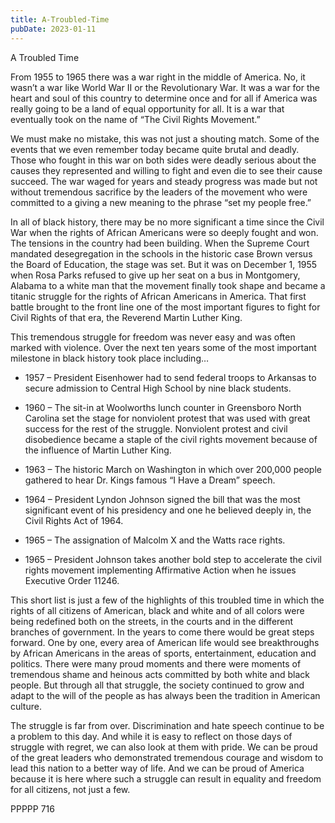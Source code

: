 ```yaml
---
title: A-Troubled-Time
pubDate: 2023-01-11
---
```


A Troubled Time

From 1955 to 1965 there was a war right in the middle of America.  No, it wasn’t a war like World War II or the Revolutionary War.  It was a war for the heart and soul of this country to determine once and for all if America was really going to be a land of equal opportunity for all.   It is a war that eventually took on the name of “The Civil Rights Movement.”

We must make no mistake, this was not just a shouting match.  Some of the events that we even remember today became quite brutal and deadly.  Those who fought in this war on both sides were deadly serious about the causes they represented and willing to fight and even die to see their cause succeed.  The war waged for years and steady progress was made but not without tremendous sacrifice by the leaders of the movement who were committed to a giving a new meaning to the phrase “set my people free.”

In all of black history, there may be no more significant a time since the Civil War when the rights of African Americans were so deeply fought and won.  The tensions in the country had been building.  When the Supreme Court mandated desegregation in the schools in the historic case Brown versus the Board of Education, the stage was set.  But it was on December 1, 1955 when Rosa Parks refused to give up her seat on a bus in Montgomery, Alabama to a white man that the movement finally took shape and became a titanic struggle for the rights of African Americans in America.  That first battle brought to the front line one of the most important figures to fight for Civil Rights of that era, the Reverend Martin Luther King.

This tremendous struggle for freedom was never easy and was often marked with violence.  Over the next ten years some of the most important milestone in black history took place including…

*	1957 – President Eisenhower had to send federal troops to Arkansas to secure admission to Central High School by nine black students.

*	1960 – The sit-in at Woolworths lunch counter in Greensboro North Carolina set the stage for nonviolent protest that was used with great success for the rest of the struggle.  Nonviolent protest and civil disobedience became a staple of the civil rights movement because of the influence of Martin Luther King.

*	1963 – The historic March on Washington in which over 200,000 people gathered to hear Dr. Kings famous “I Have a Dream” speech.

*	1964 – President Lyndon Johnson signed the bill that was the most significant event of his presidency and one he believed deeply in, the Civil Rights Act of 1964.

*	1965 – The assignation of Malcolm X and the Watts race rights.

*	1965 – President Johnson takes another bold step to accelerate the civil rights movement implementing Affirmative Action when he issues Executive Order 11246.

This short list is just a few of the highlights of this troubled time in which the rights of all citizens of American, black and white and of all colors were being redefined both on the streets, in the courts and in the different branches of government.  In the years to come there would be great steps forward.  One by one, every area of American life would see breakthroughs by African Americans in the areas of sports, entertainment, education and politics.  There were many proud moments and there were moments of tremendous shame and heinous acts committed by both white and black people.  But through all that struggle, the society continued to grow and adapt to the will of the people as has always been the tradition in American culture.

The struggle is far from over.  Discrimination and hate speech continue to be a problem to this day.  And while it is easy to reflect on those days of struggle with regret, we can also look at them with pride.  We can be proud of the great leaders who demonstrated tremendous courage and wisdom to lead this nation to a better way of life.  And we can be proud of America because it is here where such a struggle can result in equality and freedom for all citizens, not just a few.

PPPPP 716